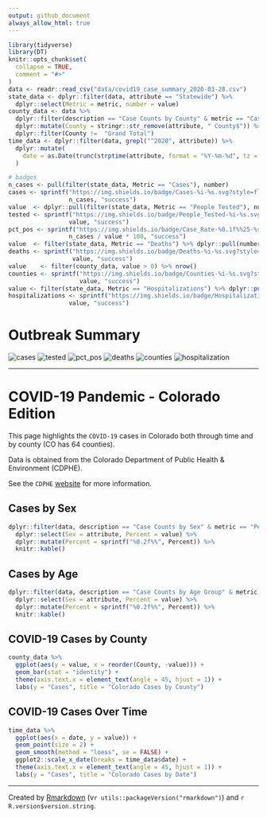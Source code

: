 ```yaml
---
output: github_document
always_allow_html: true
---
```


<!-- README.md is generated from README.Rmd. Please edit that file -->

```r
library(tidyverse)
library(DT)
knitr::opts_chunk$set(
  collapse = TRUE,
  comment = "#>"
)
data <- readr::read_csv("data/covid19_case_summary_2020-03-28.csv")
state_data <- dplyr::filter(data, attribute == "Statewide") %>% 
  dplyr::select(Metric = metric, number = value)
county_data <- data %>%
  dplyr::filter(description == "Case Counts by County" & metric == "Cases") %>%
  dplyr::mutate(County = stringr::str_remove(attribute, " County$")) %>%
  dplyr::filter(County !=  "Grand Total")
time_data <- dplyr::filter(data, grepl("^2020", attribute)) %>%
  dplyr::mutate(
    date = as.Date(trunc(strptime(attribute, format = "%Y-%m-%d", tz = "MST"), "day"))
  )

# badges
n_cases <- pull(filter(state_data, Metric == "Cases"), number)
cases <- sprintf("https://img.shields.io/badge/Cases-%i-%s.svg?style=flat&logo=appveyor",
                 n_cases, "success")
value  <- dplyr::pull(filter(state_data, Metric == "People Tested"), number)
tested <- sprintf("https://img.shields.io/badge/People_Tested-%i-%s.svg?style=flat&logo=appveyor",
                 value, "success")
pct_pos <- sprintf("https://img.shields.io/badge/Case_Rate-%0.1f%%25-%s.svg?style=flat&logo=appveyor",
                 n_cases / value * 100, "success")
value  <- filter(state_data, Metric == "Deaths") %>% dplyr::pull(number)
deaths <- sprintf("https://img.shields.io/badge/Deaths-%i-%s.svg?style=flat&logo=appveyor",
                  value, "success")
value    <- filter(county_data, value > 0) %>% nrow()
counties <- sprintf("https://img.shields.io/badge/Counties-%i-%s.svg?style=flat&logo=appveyor", 
                    value, "success")
value <- filter(state_data, Metric == "Hospitalizations") %>% dplyr::pull(number)
hospitalizations <- sprintf("https://img.shields.io/badge/Hospitalizations-%i-%s.svg?style=flat&logo=appveyor",
                 value, "success")
```


# Outbreak Summary

![cases](`r cases`)
![tested](`r tested`)
![pct_pos](`r pct_pos`)
![deaths](`r deaths`)
![counties](`r counties`)
![hospitalization](`r hospitalizations`)

-------------

# COVID-19 Pandemic - Colorado Edition

This page highlights the `COVID-19` cases in Colorado both 
through time and by county (CO has 64 counties).

Data is obtained from the Colorado Department of Public Health & Environment 
(CDPHE).

See the `CDPHE` [website](https://covid19.colorado.gov/case-data) for more information.


## Cases by Sex
```r
dplyr::filter(data, description == "Case Counts by Sex" & metric == "Percent") %>% 
  dplyr::select(Sex = attribute, Percent = value) %>%  
  dplyr::mutate(Percent = sprintf("%0.2f%%", Percent)) %>% 
  knitr::kable()
```

## Cases by Age
```r
dplyr::filter(data, description == "Case Counts by Age Group" & metric == "Percent") %>% 
  dplyr::select(Sex = attribute, Percent = value) %>%  
  dplyr::mutate(Percent = sprintf("%0.2f%%", Percent)) %>% 
  knitr::kable()
```

## COVID-19 Cases by County
```r
county_data %>%
  ggplot(aes(y = value, x = reorder(County, -value))) +
  geom_bar(stat = "identity") +
  theme(axis.text.x = element_text(angle = 45, hjust = 1)) +
  labs(y = "Cases", title = "Colorado Cases by County")
```

## COVID-19 Cases Over Time
```r
time_data %>%
  ggplot(aes(x = date, y = value)) +
  geom_point(size = 2) +
  geom_smooth(method = "loess", se = FALSE) +
  ggplot2::scale_x_date(breaks = time_data$date) +
  theme(axis.text.x = element_text(angle = 45, hjust = 1)) +
  labs(y = "Cases", title = "Colorado Cases by Date")
```

-------------

Created by [Rmarkdown](https://github.com/rstudio/rmarkdown)
(v`r utils::packageVersion("rmarkdown")`) and `r R.version$version.string`.
